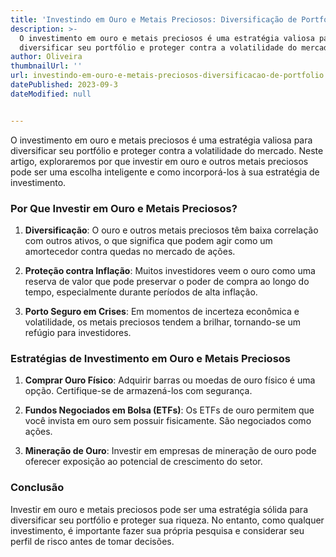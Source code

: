 ```yaml
---
title: 'Investindo em Ouro e Metais Preciosos: Diversificação de Portfólio'
description: >-
  O investimento em ouro e metais preciosos é uma estratégia valiosa para
  diversificar seu portfólio e proteger contra a volatilidade do mercado.
author: Oliveira
thumbnailUrl: ''
url: investindo-em-ouro-e-metais-preciosos-diversificacao-de-portfolio
datePublished: 2023-09-3
dateModified: null


---
```


O investimento em ouro e metais preciosos é uma estratégia valiosa para diversificar seu portfólio e proteger contra a volatilidade do mercado. Neste artigo, exploraremos por que investir em ouro e outros metais preciosos pode ser uma escolha inteligente e como incorporá-los à sua estratégia de investimento.

### Por Que Investir em Ouro e Metais Preciosos?

1. **Diversificação**: O ouro e outros metais preciosos têm baixa correlação com outros ativos, o que significa que podem agir como um amortecedor contra quedas no mercado de ações.

2. **Proteção contra Inflação**: Muitos investidores veem o ouro como uma reserva de valor que pode preservar o poder de compra ao longo do tempo, especialmente durante períodos de alta inflação.

3. **Porto Seguro em Crises**: Em momentos de incerteza econômica e volatilidade, os metais preciosos tendem a brilhar, tornando-se um refúgio para investidores.

### Estratégias de Investimento em Ouro e Metais Preciosos

1. **Comprar Ouro Físico**: Adquirir barras ou moedas de ouro físico é uma opção. Certifique-se de armazená-los com segurança.

2. **Fundos Negociados em Bolsa (ETFs)**: Os ETFs de ouro permitem que você invista em ouro sem possuir fisicamente. São negociados como ações.

3. **Mineração de Ouro**: Investir em empresas de mineração de ouro pode oferecer exposição ao potencial de crescimento do setor.

### Conclusão

Investir em ouro e metais preciosos pode ser uma estratégia sólida para diversificar seu portfólio e proteger sua riqueza. No entanto, como qualquer investimento, é importante fazer sua própria pesquisa e considerar seu perfil de risco antes de tomar decisões.
